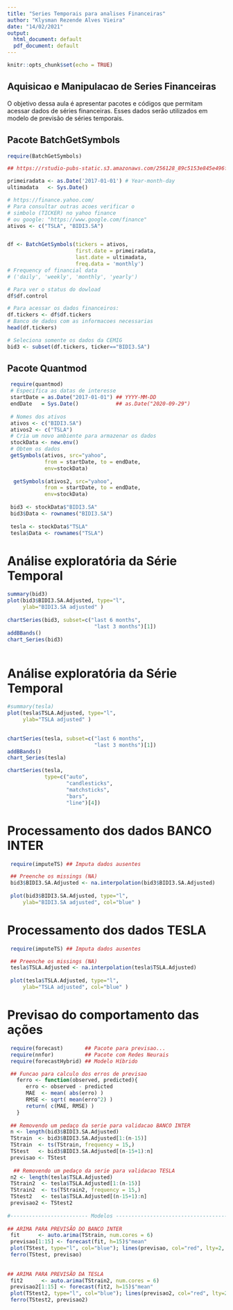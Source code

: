 ```yaml
---
title: "Series Temporais para analises Financeiras"
author: "Klysman Rezende Alves Vieira"
date: "14/02/2021"
output:
  html_document: default
  pdf_document: default
---
```


```r
knitr::opts_chunk$set(echo = TRUE)
```

## Aquisicao e Manipulacao de Series Financeiras
O objetivo dessa aula é apresentar pacotes e códigos que permitam acessar dados de séries financeiras. Esses dados serão utilizados em modelo de previsão de séries temporais.

## Pacote **BatchGetSymbols**

```r
require(BatchGetSymbols)

## https://rstudio-pubs-static.s3.amazonaws.com/256128_89c5153e845e496f92913ff1ca6be211.html#:~:text=Primeiramente%20se%20instala%20o%20pacote,library(%E2%80%9Cquantmod%E2%80%9D).

primeiradata <- as.Date('2017-01-01') # Year-month-day
ultimadata   <- Sys.Date()

# https://finance.yahoo.com/
# Para consultar outras acoes verificar o 
# simbolo (TICKER) no yahoo finance
# ou google: "https://www.google.com/finance"
ativos <- c("TSLA", "BIDI3.SA")


df <- BatchGetSymbols(tickers = ativos,
                      first.date = primeiradata,
                      last.date = ultimadata,
                      freq.data = 'monthly')
# Frequency of financial data 
# ('daily', 'weekly', 'monthly', 'yearly')

# Para ver o status do dowload
df$df.control

# Para acessar os dados financeiros:
df.tickers <- df$df.tickers
# Banco de dados com as informacoes necessarias
head(df.tickers)

# Seleciona somente os dados da CEMIG
bid3 <- subset(df.tickers, ticker=="BIDI3.SA")

```


## Pacote **Quantmod**
```r
 require(quantmod)
 # Especifica as datas de interesse
 startDate = as.Date("2017-01-01") ## YYYY-MM-DD
 endDate   = Sys.Date()            ## as.Date("2020-09-29")
 
 # Nomes dos ativos
 ativos <- c("BIDI3.SA")
 ativos2 <- c("TSLA")
 # Cria um novo ambiente para armazenar os dados
 stockData <- new.env() 
 # Obtem os dados
 getSymbols(ativos, src="yahoo", 
            from = startDate, to = endDate,
            env=stockData)
 
  getSymbols(ativos2, src="yahoo", 
            from = startDate, to = endDate,
            env=stockData)
 
 bid3 <- stockData$"BIDI3.SA"
 bid3$Data <- rownames("BIDI3.SA")
 
 tesla <- stockData$"TSLA"
 tesla$Data <- rownames("TSLA")

```

# Análise exploratória da Série Temporal
```r

summary(bid3)
plot(bid3$BIDI3.SA.Adjusted, type="l", 
     ylab="BIDI3.SA adjusted" )
 
chartSeries(bid3, subset=c("last 6 months",
                            "last 3 months")[1])
addBBands()
chart_Series(bid3)



```

# Análise exploratória da Série Temporal
```r

#summary(tesla)
plot(tesla$TSLA.Adjusted, type="l", 
     ylab="TSLA adjusted" )

 
chartSeries(tesla, subset=c("last 6 months",
                            "last 3 months")[1])
addBBands()
chart_Series(tesla)

chartSeries(tesla, 
            type=c("auto", 
                   "candlesticks", 
                   "matchsticks", 
                   "bars",
                   "line")[4])

```


# Processamento dos dados BANCO INTER
```r
 require(imputeTS) ## Imputa dados ausentes

 ## Preenche os missings (NA)
 bid3$BIDI3.SA.Adjusted <- na.interpolation(bid3$BIDI3.SA.Adjusted)
 
 plot(bid3$BIDI3.SA.Adjusted, type="l", 
     ylab="BIDI3.SA adjusted", col="blue" )

```

# Processamento dos dados TESLA
```r
 require(imputeTS) ## Imputa dados ausentes

 ## Preenche os missings (NA)
 tesla$TSLA.Adjusted <- na.interpolation(tesla$TSLA.Adjusted)
 
 plot(tesla$TSLA.Adjusted, type="l", 
     ylab="TSLA adjusted", col="blue" )

```


# Previsao do comportamento das ações

```r

 require(forecast)       ## Pacote para previsao...
 require(nnfor)          ## Pacote com Redes Neurais
 require(forecastHybrid) ## Modelo Híbrido

 ## Funcao para calculo dos erros de previsao
   ferro <- function(observed, predicted){
      erro <- observed - predicted
      MAE  <- mean( abs(erro) )
      RMSE <- sqrt( mean(erro^2) )
      return( c(MAE, RMSE) )
   }
   
 ## Removendo um pedaço da serie para validacao BANCO INTER
 n <- length(bid3$BIDI3.SA.Adjusted)
 TStrain  <- bid3$BIDI3.SA.Adjusted[1:(n-15)]  
 TStrain  <- ts(TStrain, frequency = 15,)
 TStest   <- bid3$BIDI3.SA.Adjusted[(n-15+1):n]
 previsao <- TStest 
 
  ## Removendo um pedaço da serie para validacao TESLA
 n2 <- length(tesla$TSLA.Adjusted)
 TStrain2  <- tesla$TSLA.Adjusted[1:(n-15)]  
 TStrain2  <- ts(TStrain2, frequency = 15,)
 TStest2   <- tesla$TSLA.Adjusted[(n-15+1):n]
 previsao2 <- TStest2
 
#------------------------- Modelos -----------------------------------------------
 
## ARIMA PARA PREVISÃO DO BANCO INTER
 fit      <- auto.arima(TStrain, num.cores = 6)
 previsao[1:15] <- forecast(fit, h=15)$"mean"
 plot(TStest, type="l", col="blue"); lines(previsao, col="red", lty=2, lwd=2)
 ferro(TStest, previsao)
 
 
## ARIMA PARA PREVISÃO DA TESLA
 fit2      <- auto.arima(TStrain2, num.cores = 6)
 previsao2[1:15] <- forecast(fit2, h=15)$"mean"
 plot(TStest2, type="l", col="blue"); lines(previsao2, col="red", lty=2, lwd=2)
 ferro(TStest2, previsao2)
 

 
```


